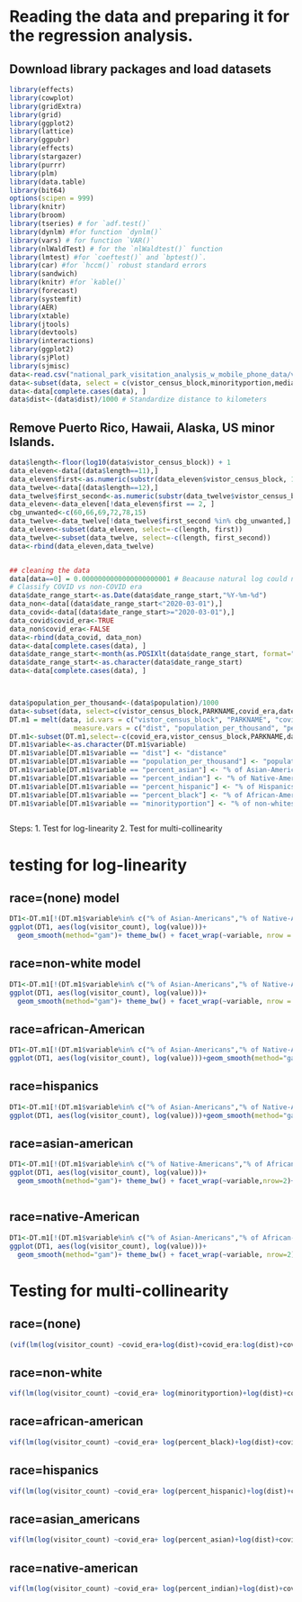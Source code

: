 # Reading the data and preparing it for the regression analysis. 
## Download library packages and load datasets
```{r}
library(effects)
library(cowplot)
library(gridExtra)
library(grid)
library(ggplot2)
library(lattice)
library(ggpubr)
library(effects)
library(stargazer)
library(purrr)
library(plm)
library(data.table)
library(bit64)
options(scipen = 999)
library(knitr)
library(broom)
library(tseries) # for `adf.test()`
library(dynlm) #for function `dynlm()`
library(vars) # for function `VAR()`
library(nlWaldTest) # for the `nlWaldtest()` function
library(lmtest) #for `coeftest()` and `bptest()`.
library(car) #for `hccm()` robust standard errors
library(sandwich)
library(knitr) #for `kable()`
library(forecast) 
library(systemfit)
library(AER)
library(xtable)
library(jtools)
library(devtools)
library(interactions)
library(ggplot2)
library(sjPlot)
library(sjmisc)
data<-read.csv("national_park_visitation_analysis_w_mobile_phone_data/volume/data/processed/processed_model.csv")
data<-subset(data, select = c(vistor_census_block,minorityportion,median.age,dist,MEDIAN.INCOME, visitor_count, PARKNAME, date_range_start))
data<-data[complete.cases(data), ]
data$dist<-(data$dist)/1000 # Standardize distance to kilometers
```

## Remove Puerto Rico, Hawaii, Alaska, US minor Islands. 
```{r}
data$length<-floor(log10(data$vistor_census_block)) + 1
data_eleven<-data[(data$length==11),]
data_eleven$first<-as.numeric(substr(data_eleven$vistor_census_block, 1, 1))
data_twelve<-data[(data$length==12),]
data_twelve$first_second<-as.numeric(substr(data_twelve$vistor_census_block, 1, 2))
data_eleven<-data_eleven[!data_eleven$first == 2, ]
cbg_unwanted<-c(60,66,69,72,78,15)
data_twelve<-data_twelve[!data_twelve$first_second %in% cbg_unwanted,]
data_eleven<-subset(data_eleven, select=-c(length, first))
data_twelve<-subset(data_twelve, select=-c(length, first_second))
data<-rbind(data_eleven,data_twelve)


## cleaning the data 
data[data==0] = 0.0000000000000000000001 # Beacause natural log could not take 0's
# Classify COVID vs non-COVID era
data$date_range_start<-as.Date(data$date_range_start,"%Y-%m-%d") 
data_non<-data[(data$date_range_start<"2020-03-01"),]
data_covid<-data[(data$date_range_start>="2020-03-01"),]
data_covid$covid_era<-TRUE
data_non$covid_era<-FALSE
data<-rbind(data_covid, data_non)
data<-data[complete.cases(data), ]
data$date_range_start<-month(as.POSIXlt(data$date_range_start, format="%d/%m/%Y")) #formatting the dates
data$date_range_start<-as.character(data$date_range_start)
data<-data[complete.cases(data), ]



data$population_per_thousand<-(data$population)/1000
data<-subset(data, select=c(vistor_census_block,PARKNAME,covid_era,date_range_start,visitor_count,dist,population_per_thousand,percent_hispanic,percent_asian,percent_indian,percent_black,minorityportion))
DT.m1 = melt(data, id.vars = c("vistor_census_block", "PARKNAME", "covid_era","date_range_start","visitor_count"),
                measure.vars = c("dist", "population_per_thousand", "percent_hispanic","percent_asian","percent_indian","percent_black","minorityportion"))
DT.m1<-subset(DT.m1,select=-c(covid_era,vistor_census_block,PARKNAME,date_range_start))
DT.m1$variable<-as.character(DT.m1$variable)
DT.m1$variable[DT.m1$variable == "dist"] <- "distance"
DT.m1$variable[DT.m1$variable == "population_per_thousand"] <- "population/1000"
DT.m1$variable[DT.m1$variable == "percent_asian"] <- "% of Asian-Americans"
DT.m1$variable[DT.m1$variable == "percent_indian"] <- "% of Native-Americans"
DT.m1$variable[DT.m1$variable == "percent_hispanic"] <- "% of Hispanics"
DT.m1$variable[DT.m1$variable == "percent_black"] <- "% of African-Americans"
DT.m1$variable[DT.m1$variable == "minorityportion"] <- "% of non-whites"



```

Steps: 
1. Test for log-linearity
2. Test for multi-collinearity

# testing for log-linearity

## race=(none) model

```{r}
DT1<-DT.m1[!(DT.m1$variable%in% c("% of Asian-Americans","% of Native-Americans","% of Hispanics","% of African-Americans","% of non-whites")),]
ggplot(DT1, aes(log(visitor_count), log(value)))+
  geom_smooth(method="gam")+ theme_bw() + facet_wrap(~variable, nrow = 2)+xlab("ln(visitor count)")+ylab("ln(independent variable)")
```


## race=non-white model
```{r}

DT1<-DT.m1[!(DT.m1$variable%in% c("% of Asian-Americans","% of Native-Americans","% of Hispanics","% of African-Americans")),]
ggplot(DT1, aes(log(visitor_count), log(value)))+
  geom_smooth(method="gam")+ theme_bw() + facet_wrap(~variable, nrow = 2)+xlab("ln(visitor count)")+ylab("ln(independent variable)")


```

## race=african-American
```{r}

DT1<-DT.m1[!(DT.m1$variable%in% c("% of Asian-Americans","% of Native-Americans","% of Hispanics","% of non-whites")),]
ggplot(DT1, aes(log(visitor_count), log(value)))+geom_smooth(method="gam")+ theme_bw() + facet_wrap(~variable,nrow=2)+xlab("ln(visitor count)")+ylab("ln(independent variable)")


```

## race=hispanics
```{r}

DT1<-DT.m1[!(DT.m1$variable%in% c("% of Asian-Americans","% of Native-Americans","% of African-Americans","% of non-whites")),]
ggplot(DT1, aes(log(visitor_count), log(value)))+geom_smooth(method="gam")+ theme_bw() + facet_wrap(~variable, nrow=2)+xlab("ln(visitor count)")+ylab("ln(independent variable)")


```

## race=asian-american
```{r}

DT1<-DT.m1[!(DT.m1$variable%in% c("% of Native-Americans","% of African-Americans","% of non-whites","% of Hispanics")),]
ggplot(DT1, aes(log(visitor_count), log(value)))+
  geom_smooth(method="gam")+ theme_bw() + facet_wrap(~variable,nrow=2)+xlab("ln(visitor count)")+ylab("ln(independent variable)")



```

## race=native-American
```{r}
DT1<-DT.m1[!(DT.m1$variable%in% c("% of Asian-Americans","% of African-Americans","% of non-whites","% of Hispanics")),]
ggplot(DT1, aes(log(visitor_count), log(value)))+
  geom_smooth(method="gam")+ theme_bw() + facet_wrap(~variable, nrow=2)+xlab("ln(visitor count)")+ylab("ln(independent variable)")
```


# Testing for multi-collinearity

## race=(none)

```{r}
(vif(lm(log(visitor_count) ~covid_era+log(dist)+covid_era:log(dist)+covid_era:log(dist):log(minorityportion)+log(population/1000)+(date_range_start), data=data)))
```


## race=non-white

```{r}
vif(lm(log(visitor_count) ~covid_era+ log(minorityportion)+log(dist)+covid_era:log(minorityportion)+covid_era:log(dist)+log(dist):log(minorityportion)+covid_era:log(dist):log(minorityportion)+log(population/1000)+(date_range_start), data=data))
```


## race=african-american

```{r}
vif(lm(log(visitor_count) ~covid_era+ log(percent_black)+log(dist)+covid_era:log(percent_black)+covid_era:log(dist)+log(dist):log(percent_black)+covid_era:log(dist):log(percent_black)+log(population/1000)+(date_range_start),data = data))
```


## race=hispanics
```{r}
vif(lm(log(visitor_count) ~covid_era+ log(percent_hispanic)+log(dist)+covid_era:log(percent_hispanic)+covid_era:log(dist)+log(dist):log(percent_hispanic)+covid_era:log(dist):log(percent_hispanic)+log(population/1000)+date_range_start,data=data))
```


## race=asian_americans
```{r}
vif(lm(log(visitor_count) ~covid_era+ log(percent_asian)+log(dist)+covid_era:log(percent_asian)+covid_era:log(dist)+log(dist):log(percent_asian)+covid_era:log(dist):log(percent_asian)+log(population/1000)+(date_range_start),data = data))
```


## race=native-american
```{r}
vif(lm(log(visitor_count) ~covid_era+ log(percent_indian)+log(dist)+covid_era:log(percent_indian)+covid_era:log(dist)+log(dist):log(percent_indian)+covid_era:log(dist):log(percent_indian)+log(population/1000)+(date_range_start),data = data))
```


